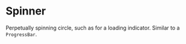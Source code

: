 
<Meta title="Atoms/Spinner" component={Spinner} />

# Spinner

<StoryStatus status="ready" />

Perpetually spinning circle, such as for a loading indicator. Similar to a
`ProgressBar`.

<Preview>
  <Story name="Spinner">
    <Spinner size={text('size', '5em')} />
  </Story>
</Preview>

<Props of={Spinner} />
